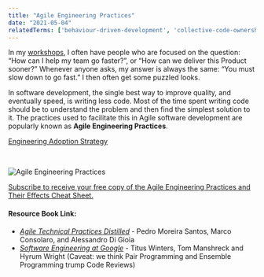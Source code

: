 ```yaml
---
title: "Agile Engineering Practices"
date: "2021-05-04"
relatedTerms: ['behaviour-driven-development', 'collective-code-ownership', 'continuous-delivery', 'continuous-integration', 'emergentevolutionary-architecture', 'ensemble-formerly-mob-programming', 'pair-programming', 'refactoring', '10-minute-build', 'test-driven-development', 'trunk-based-development', 'unit-testing']
---
```


In my [workshops](/certified-scrum-agile-training), I often have people who are focused on the question: “How can I help my team go faster?”, or “How can we deliver this Product sooner?” Whenever anyone asks, my answer is always the same: “You must slow down to go fast.” I then often get some puzzled looks.

In software development, the single best way to improve quality, and eventually speed, is writing less code. Most of the time spent writing code should be to understand the problem and then find the simplest solution to it. The practices used to facilitate this in Agile software development are popularly known as **Agile Engineering Practices**.

[Engineering Adoption Strategy](external:https://www.infoq.com/articles/levison-TDD-adoption-strategy/)

 

![Agile Engineering Practices](src/content/glossary/agile-engineering-practices/images/Agile-Engineering-Practices-map-small.jpg)

[Subscribe to receive your free copy of the Agile Engineering Practices and Their Effects Cheat Sheet.](external:https://www.getdrip.com/forms/194541779/submissions/new)

#### Resource Book Link:

- [_Agile Technical Practices Distilled_](external:https://leanpub.com/agiletechnicalpracticesdistilled) - Pedro Moreira Santos, Marco Consolaro, and Alessandro Di Gioia
- [_Software Engineering at Google_](external:https://abseil.io/resources/swe-book) - Titus Winters, Tom Manshreck and Hyrum Wright (Caveat: we think Pair Programming and Ensemble Programming trump Code Reviews)
